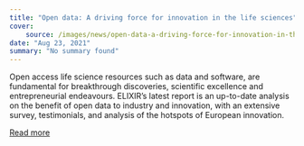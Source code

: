 ```yaml
---
title: "Open data: A driving force for innovation in the life sciences"
cover:
    source: /images/news/open-data-a-driving-force-for-innovation-in-the-life-sciences/cover.png
date: "Aug 23, 2021"
summary: "No summary found"
---
```


Open access life science resources such as data and software, are fundamental for breakthrough discoveries, scientific excellence and entrepreneurial endeavours. ELIXIR’s latest report is an up-to-date analysis on the benefit of open data to industry and innovation, with an extensive survey, testimonials, and analysis of the hotspots of European innovation.

[Read more](https://bit.ly/SMEreport_news)
